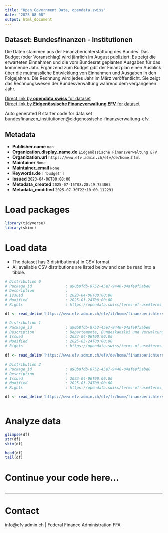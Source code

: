 ```yaml
---
title: "Open Government Data, opendata.swiss"
date: "2025-08-08"
output: html_document
---
```


## Dataset: Bundesfinanzen - Institutionen

Die Daten stammen aus der Finanzberichterstattung des Bundes. Das Budget (oder Voranschlag) wird jährlich im August publiziert. Es zeigt die erwarteten Einnahmen und die vom Bundesrat geplanten Ausgaben für das kommende Jahr. Ergänzend zum Budget gibt der Finanzplan einen Ausblick über die mutmassliche Entwicklung von Einnahmen und Ausgaben in den Folgejahren. Die Rechnung wird jedes Jahr im März veröffentlicht. Sie zeigt das Rechnungswesen der Bundesverwaltung während dem vergangenen Jahr.

[Direct link by **opendata.swiss** for dataset](https://opendata.swiss/de/dataset/bundesfinanzen-institutionen)<br>
[Direct link by **Eidgenössische Finanzverwaltung EFV** for dataset]()

Auto generated R starter code for data set bundesfinanzen_institutionen@eidgenossische-finanzverwaltung-efv.

## Metadata

- **Publisher.name** `nan`
- **Organization.display_name.de** `Eidgenössische Finanzverwaltung EFV`
- **Organization.url** `https://www.efv.admin.ch/efv/de/home.html`
- **Maintainer** `None`
- **Maintainer_email** `None`
- **Keywords.de** `['budget']`
- **Issued** `2023-04-06T00:00:00`
- **Metadata_created** `2025-07-15T08:28:49.754865`
- **Metadata_modified** `2025-07-30T22:10:00.112291`


# Load packages

```r

library(tidyverse)
library(skimr)

```

# Load data

-   The dataset has 3 distribution(s) in CSV format.
-   All available CSV distributions are listed below and can be read into a tibble.

```r

# Distribution 0
# Package_id               : a90b8fdb-8752-45e7-9446-04afe9f5abe0
# Description              : 
# Issued                   : 2023-04-06T00:00:00
# Modified                 : 2025-03-24T00:00:00
# Rights                   : https://opendata.swiss/terms-of-use#terms_open

df <- read_delim('https://www.efv.admin.ch/efv/it/home/finanzberichterstattung/daten/open_gov_data1.html')

# Distribution 1
# Package_id               : a90b8fdb-8752-45e7-9446-04afe9f5abe0
# Description              : Departemente, Bundeskanzlei und Verwaltungseinheiten: Personalausgaben, Vollzeitstellen, Beratung und externe Dienstleistungen, Informatik
# Issued                   : 2023-04-06T00:00:00
# Modified                 : 2025-03-24T00:00:00
# Rights                   : https://opendata.swiss/terms-of-use#terms_by

df <- read_delim('https://www.efv.admin.ch/efv/de/home/finanzberichterstattung/daten/open_gov_data1.html')

# Distribution 2
# Package_id               : a90b8fdb-8752-45e7-9446-04afe9f5abe0
# Description              : 
# Issued                   : 2023-04-06T00:00:00
# Modified                 : 2025-03-24T00:00:00
# Rights                   : https://opendata.swiss/terms-of-use#terms_by

df <- read_delim('https://www.efv.admin.ch/efv/fr/home/finanzberichterstattung/daten/open_gov_data1.html')



```

# Analyze data

```r

glimpse(df)
str(df)
skim(df)

head(df)
tail(df)

```

# Continue your code here...

```r

```

------------------------------------------------------------------------

# Contact

info@efv.admin.ch | Federal Finance Administration FFA
